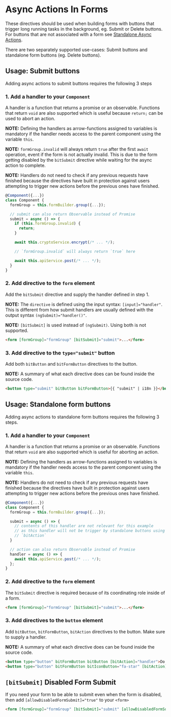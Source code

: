 
<Meta title="Component Library/Async Actions/In Forms/Documentation" />

# Async Actions In Forms

These directives should be used when building forms with buttons that trigger long running tasks in
the background, eg. Submit or Delete buttons. For buttons that are not associated with a form see
[Standalone Async Actions](?path=/story/component-library-async-actions-standalone-documentation--page).

There are two separately supported use-cases: Submit buttons and standalone form buttons (eg. Delete
buttons).

## Usage: Submit buttons

Adding async actions to submit buttons requires the following 3 steps

### 1. Add a handler to your `Component`

A handler is a function that returns a promise or an observable. Functions that return `void` are
also supported which is useful because `return;` can be used to abort an action.

**NOTE:** Defining the handlers as arrow-functions assigned to variables is mandatory if the handler
needs access to the parent component using the variable `this`.

**NOTE:** `formGroup.invalid` will always return `true` after the first `await` operation, event if
the form is not actually invalid. This is due to the form getting disabled by the `bitSubmit`
directive while waiting for the async action to complete.

**NOTE:** Handlers do not need to check if any previous requests have finished because the
directives have built in protection against users attempting to trigger new actions before the
previous ones have finished.

```ts
@Component({...})
class Component {
  formGroup = this.formBuilder.group({...});

  // submit can also return Observable instead of Promise
  submit = async () => {
    if (this.formGroup.invalid) {
      return;
    }

    await this.cryptoService.encrypt(/* ... */);

    // `formGroup.invalid` will always return `true` here

    await this.apiService.post(/* ... */);
  }
}
```

### 2. Add directive to the `form` element

Add the `bitSubmit` directive and supply the handler defined in step 1.

**NOTE:** The `directive` is defined using the input syntax: `[input]="handler"`. This is different
from how submit handlers are usually defined with the output syntax `(ngSubmit)="handler()"`.

**NOTE:** `[bitSubmit]` is used instead of `(ngSubmit)`. Using both is not supported.

```html
<form [formGroup]="formGroup" [bitSubmit]="submit">...</form>
```

### 3. Add directive to the `type="submit"` button

Add both `bitButton` and `bitFormButton` directives to the button.

**NOTE:** A summary of what each directive does can be found inside the source code.

```html
<button type="submit" bitButton bitFormButton>{{ "submit" | i18n }}</button>
```

## Usage: Standalone form buttons

Adding async actions to standalone form buttons requires the following 3 steps.

### 1. Add a handler to your `Component`

A handler is a function that returns a promise or an observable. Functions that return `void` are
also supported which is useful for aborting an action.

**NOTE:** Defining the handlers as arrow-functions assigned to variables is mandatory if the handler
needs access to the parent component using the variable `this`.

**NOTE:** Handlers do not need to check if any previous requests have finished because the
directives have built in protection against users attempting to trigger new actions before the
previous ones have finished.

```ts
@Component({...})
class Component {
  formGroup = this.formBuilder.group({...});

  submit = async () => {
    // contents of this handler are not relevant for this example
    // as this handler will not be trigger by standalone buttons using
    // `bitAction`
  }

  // action can also return Observable instead of Promise
  handler = async () => {
    await this.apiService.post(/* ... */);
  };
}
```

### 2. Add directive to the `form` element

The `bitSubmit` directive is required because of its coordinating role inside of a form.

```html
<form [formGroup]="formGroup" [bitSubmit]="submit">...</form>
```

### 3. Add directives to the `button` element

Add `bitButton`, `bitFormButton`, `bitAction` directives to the button. Make sure to supply a
handler.

**NOTE:** A summary of what each directive does can be found inside the source code.

```html
<button type="button" bitFormButton bitButton [bitAction]="handler">Do action</button>
<button type="button" bitFormButton bitIconButton="fa-star" [bitAction]="handler"></button>
```

## `[bitSubmit]` Disabled Form Submit

If you need your form to be able to submit even when the form is disabled, then add
`[allowDisabledFormSubmit]="true"` to your `<form>`

```html
<form [formGroup]="formGroup" [bitSubmit]="submit" [allowDisabledFormSubmit]="true">...</form>
```
